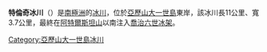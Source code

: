{{coord|70|12|S|69|11|W|display=title}}

'''特倫奇冰川'''（{{lang-en|Trench Glacier}}）是[[南極洲|南極洲]]的[[冰川|冰川]]，位於[[亞歷山大一世島|亞歷山大一世島]]東岸，該冰川長11公里、寬3.7公里，最終在[[阿特爾斯坦山|阿特爾斯坦山]]以南注入[[喬治六世冰架|喬治六世冰架]]。

{{DEFAULTSORT:Trench Glacier}}
[[Category:亞歷山大一世島冰川|Category:亞歷山大一世島冰川]]


{{AlexanderIsland-geo-stub}}
